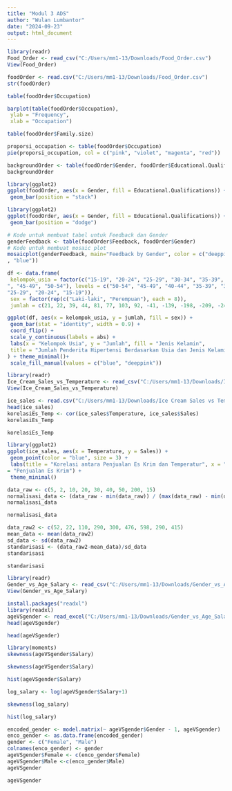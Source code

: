 ---
title: "Modul 3 ADS"
author: "Wulan Lumbantor"
date: "2024-09-23"
output: html_document
---

```{r}
library(readr)
Food_Order <- read_csv("C:/Users/mm1-13/Downloads/Food_Order.csv")
View(Food_Order)
```

```{r}
foodOrder <- read.csv("C:/Users/mm1-13/Downloads/Food_Order.csv")
str(foodOrder)
```

```{r}
table(foodOrder$Occupation)
```

```{r}
barplot(table(foodOrder$Occupation),
 ylab = "Frequency",
 xlab = "Occupation")
```

```{r}
table(foodOrder$Family.size)
```

```{r}
proporsi_occupation <- table(foodOrder$Occupation)
pie(proporsi_occupation, col = c("pink", "violet", "magenta", "red"))
```

```{r}
backgroundOrder <- table(foodOrder$Gender, foodOrder$Educational.Qualifications)
backgroundOrder
```

```{r}
library(ggplot2)
ggplot(foodOrder, aes(x = Gender, fill = Educational.Qualifications)) +
 geom_bar(position = "stack")

```

```{r}
library(ggplot2)
ggplot(foodOrder, aes(x = Gender, fill = Educational.Qualifications)) +
 geom_bar(position = "dodge")

```

```{r}
# Kode untuk membuat tabel untuk Feedback dan Gender
genderFeedback <- table(foodOrder$Feedback, foodOrder$Gender)
# Kode untuk membuat mosaic plot
mosaicplot(genderFeedback, main="Feedback by Gender", color = c("deeppink"
, "blue"))

```

```{r}
df <- data.frame(
 kelompok_usia = factor(c("15-19", "20-24", "25-29", "30-34", "35-39", "40-44
", "45-49", "50-54"), levels = c("50-54", "45-49", "40-44", "35-39", "30-34",
"25-29", "20-24", "15-19")),
 sex = factor(rep(c("Laki-laki", "Perempuan"), each = 8)),
 jumlah = c(21, 22, 39, 44, 81, 77, 103, 92, -41, -139, -198, -209, -249, -253, -235, 0))

```

```{r}
ggplot(df, aes(x = kelompok_usia, y = jumlah, fill = sex)) +
 geom_bar(stat = "identity", width = 0.9) +
 coord_flip() +
 scale_y_continuous(labels = abs) +
 labs(x = "Kelompok Usia", y = "Jumlah", fill = "Jenis Kelamin",
 title = "Jumlah Penderita Hipertensi Berdasarkan Usia dan Jenis Kelamin"
) + theme_minimal()+
 scale_fill_manual(values = c("blue", "deeppink"))
```

```{r}
library(readr)
Ice_Cream_Sales_vs_Temperature <- read_csv("C:/Users/mm1-13/Downloads/Ice Cream Sales vs Temperature.csv")
View(Ice_Cream_Sales_vs_Temperature)
```

```{r}
ice_sales <- read.csv("C:/Users/mm1-13/Downloads/Ice Cream Sales vs Temperature.csv")
head(ice_sales)
korelasiEs_Temp <- cor(ice_sales$Temperature, ice_sales$Sales)
korelasiEs_Temp
```

```{r}
korelasiEs_Temp
```

```{r}
library(ggplot2)
ggplot(ice_sales, aes(x = Temperature, y = Sales)) +
 geom_point(color = "blue", size = 3) +
 labs(title = "Korelasi antara Penjualan Es Krim dan Temperatur", x = "Temperatur", y
= "Penjualan Es Krim") +
 theme_minimal()
```

```{r}
data_raw <- c(5, 2, 10, 20, 30, 40, 50, 200, 15)
normalisasi_data <- (data_raw - min(data_raw)) / (max(data_raw) - min(data_raw))
normalisasi_data
```

```{r}
normalisasi_data
```

```{r}
data_raw2 <- c(52, 22, 110, 290, 300, 476, 598, 290, 415)
mean_data <- mean(data_raw2)
sd_data <- sd(data_raw2)
standarisasi <- (data_raw2-mean_data)/sd_data
standarisasi
```

```{r}
standarisasi
```

```{r}
library(readr)
Gender_vs_Age_Salary <- read_csv("C:/Users/mm1-13/Downloads/Gender_vs_Age_Salary.xlsx")
View(Gender_vs_Age_Salary)
```

```{r}
install.packages("readxl")
library(readxl)
ageVSgender <- read_excel("C:/Users/mm1-13/Downloads/Gender_vs_Age_Salary.xlsx")
head(ageVSgender)

```

```{r}
head(ageVSgender)
```

```{r}
library(moments)
skewness(ageVSgender$Salary)


```

```{r}
skewness(ageVSgender$Salary)
```

```{r}
hist(ageVSgender$Salary)

```

```{r}
log_salary <- log(ageVSgender$Salary+1)

```

```{r}
skewness(log_salary)
```

```{r}
hist(log_salary)

```

```{r}
encoded_gender <- model.matrix(~ ageVSgender$Gender - 1, ageVSgender)
enco_gender <- as.data.frame(encoded_gender)
gender <- c("Female", "Male")
colnames(enco_gender) <- gender
ageVSgender$Female <- c(enco_gender$Female)
ageVSgender$Male <-c(enco_gender$Male)
ageVSgender
```

```{r}
ageVSgender
```

